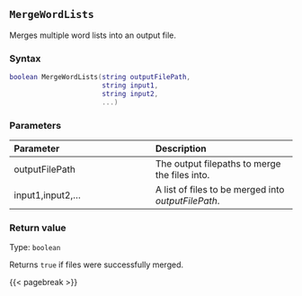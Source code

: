 ## `MergeWordLists`

Merges multiple word lists into an output file.

### Syntax {-}

``` .lua
boolean MergeWordLists(string outputFilePath,
                       string input1,
                       string input2,
                       ...)
```

### Parameters {-}

**Parameter** | **Description**
| :-- | :-- |
outputFilePath | The output filepaths to merge the files into.
input1,input2,... | A list of files to be merged into *outputFilePath*.

### Return value {-}

Type: `boolean` \

Returns `true` if files were successfully merged.

{{< pagebreak >}}

